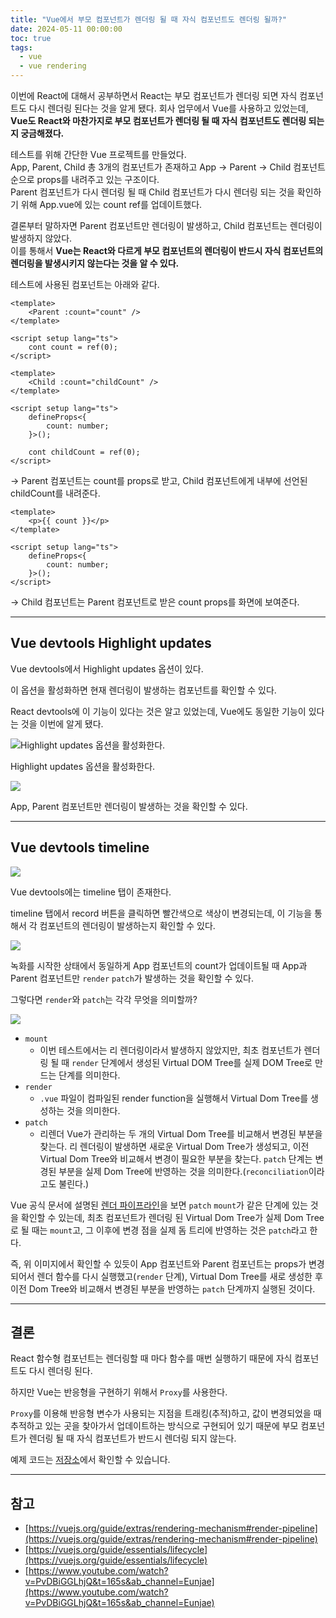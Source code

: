```yaml
---
title: "Vue에서 부모 컴포넌트가 렌더링 될 때 자식 컴포넌트도 렌더링 될까?"
date: 2024-05-11 00:00:00
toc: true
tags:
  - vue
  - vue rendering
---
```


이번에 React에 대해서 공부하면서 React는 부모 컴포넌트가 렌더링 되면 자식 컴포넌트도 다시 렌더링 된다는 것을 알게 됐다.
회사 업무에서 Vue를 사용하고 있었는데, **Vue도 React와 마찬가지로 부모 컴포넌트가 렌더링 될 때 자식 컴포넌트도 렌더링 되는지 궁금해졌다.**

테스트를 위해 간단한 Vue 프로젝트를 만들었다. <br />
App, Parent, Child 총 3개의 컴포넌트가 존재하고 App → Parent → Child 컴포넌트 순으로 props를 내려주고 있는 구조이다. <br />
Parent 컴포넌트가 다시 렌더링 될 때 Child 컴포넌트가 다시 렌더링 되는 것을 확인하기 위해 App.vue에 있는 count ref를 업데이트했다.

결론부터 말하자면 Parent 컴포넌트만 렌더링이 발생하고, Child 컴포넌트는 렌더링이 발생하지 않았다.<br />
이를 통해서 **Vue는 React와 다르게 부모 컴포넌트의 렌더링이 반드시 자식 컴포넌트의 렌더링을 발생시키지 않는다는 것을 알 수 있다.**

테스트에 사용된 컴포넌트는 아래와 같다.

```vue title="App.vue"
<template>
	<Parent :count="count" />
</template>

<script setup lang="ts">
	cont count = ref(0);
</script>
```

```vue title="Parent.vue"
<template>
	<Child :count="childCount" />
</template>

<script setup lang="ts">
	defineProps<{
		count: number;
	}>();
	
	cont childCount = ref(0);
</script>
```
-> Parent 컴포넌트는 count를 props로 받고, Child 컴포넌트에게 내부에 선언된 childCount를 내려준다.

```vue title="Child.vue"
<template>
	<p>{{ count }}</p>
</template>

<script setup lang="ts">
	defineProps<{
		count: number;
	}>();
</script>
```
-> Child 컴포넌트는 Parent 컴포넌트로 받은 count props를 화면에 보여준다.

---

## Vue devtools Highlight updates

Vue devtools에서 Highlight updates 옵션이 있다.

이 옵션을 활성화하면 현재 렌더링이 발생하는 컴포넌트를 확인할 수 있다.

React devtools에 이 기능이 있다는 것은 알고 있었는데, Vue에도 동일한 기능이 있다는 것을 이번에 알게 됐다.

![Highlight updates 옵션을 활성화한다.](/posts/vue-rendering/highlight-updates-img.png)

Highlight updates 옵션을 활성화한다.

![](/posts/vue-rendering/highlight-updates-gif.gif)

App, Parent 컴포넌트만 렌더링이 발생하는 것을 확인할 수 있다.

---

## Vue devtools timeline

![](/posts/vue-rendering/timeline-img.png)

Vue devtools에는 timeline 탭이 존재한다.

timeline 탭에서 record 버튼을 클릭하면 빨간색으로 색상이 변경되는데, 이 기능을 통해서 각 컴포넌트의 렌더링이 발생하는지 확인할 수 있다.

![](/posts/vue-rendering/timeline-gif.gif)

녹화를 시작한 상태에서 동일하게 App 컴포넌트의 count가 업데이트될 때 App과 Parent 컴포넌트만 `render` `patch`가 발생하는 것을 확인할 수 있다.

그렇다면 `render`와 `patch`는 각각 무엇을 의미할까?

![](/posts/vue-rendering/mount-render-patch.png)

- `mount`
    - 이번 테스트에서는 리 렌더링이라서 발생하지 않았지만, 최초 컴포넌트가 렌더링 될 때  `render` 단계에서 생성된 Virtual DOM Tree를 실제 DOM Tree로 만드는 단계를 의미한다.
- `render`
    - `.vue` 파일이 컴파일된 render function을 실행해서 Virtual Dom Tree를 생성하는 것을 의미한다.
- `patch`
    - 리렌더 Vue가 관리하는 두 개의 Virtual Dom Tree를 비교해서 변경된 부분을 찾는다.
    리 렌더링이 발생하면 새로운 Virtual Dom Tree가 생성되고, 이전 Virtual Dom Tree와 비교해서 변경이 필요한 부분을 찾는다. 
    `patch` 단계는 변경된 부분을 실제 Dom Tree에 반영하는 것을 의미한다.(`reconciliation`이라고도 불린다.)

Vue 공식 문서에  설명된 [렌더 파이프라인](https://vuejs.org/guide/extras/rendering-mechanism#render-pipeline)을 보면 `patch` `mount`가 같은 단계에 있는 것을 확인할 수 있는데, 최초 컴포넌트가 렌더링 된 Virtual Dom Tree가 실제 Dom Tree로 될 때는 `mount`고, 그 이후에 변경 점을 실제 돔 트리에 반영하는 것은 `patch`라고 한다.

즉, 위 이미지에서 확인할 수 있듯이 App 컴포넌트와 Parent 컴포넌트는 props가 변경되어서 렌더 함수를 다시 실행했고(`render` 단계), Virtual Dom Tree를 새로 생성한 후 이전 Dom Tree와 비교해서 변경된 부분을 반영하는 `patch` 단계까지 실행된 것이다.

---

## 결론

React 함수형 컴포넌트는 렌더링할 때 마다 함수를 매번 실행하기 때문에 자식 컴포넌트도 다시 렌더링 된다.

하지만 Vue는 반응형을 구현하기 위해서 `Proxy`를 사용한다.

`Proxy`를 이용해 반응형 변수가 사용되는 지점을 트래킹(추적)하고, 값이 변경되었을 때 추적하고 있는 곳을 찾아가서 업데이트하는 방식으로 구현되어 있기 때문에 부모 컴포넌트가 렌더링 될 때 자식 컴포넌트가 반드시 렌더링 되지 않는다.

예제 코드는 [저장소](https://github.com/kyh196201/vue-playground)에서 확인할 수 있습니다.

---

## 참고

- [https://vuejs.org/guide/extras/rendering-mechanism#render-pipeline](https://vuejs.org/guide/extras/rendering-mechanism#render-pipeline)
- [https://vuejs.org/guide/essentials/lifecycle](https://vuejs.org/guide/essentials/lifecycle)
- [https://www.youtube.com/watch?v=PvDBiGGLhjQ&t=165s&ab_channel=Eunjae](https://www.youtube.com/watch?v=PvDBiGGLhjQ&t=165s&ab_channel=Eunjae)